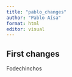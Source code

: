 ```yaml
---
title: "pablo_changes"
author: "Pablo Aísa"
format: html
editor: visual
---
```


## First changes

Fodechinchos
